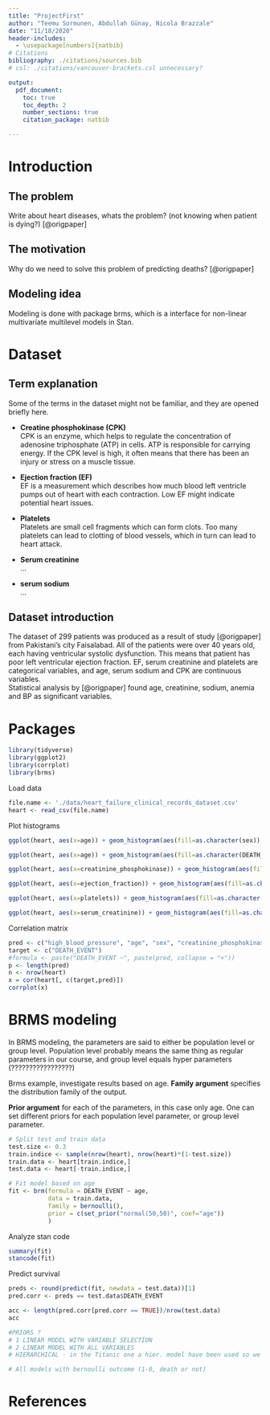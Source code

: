 ```yaml
---
title: "ProjectFirst"
author: "Teemu Sormunen, Abdullah Günay, Nicola Brazzale"
date: "11/18/2020"
header-includes:
  - \usepackage[numbers]{natbib}
# Citations
bibliography: ./citations/sources.bib
# csl: ./citations/vancouver-brackets.csl unnecessary?

output: 
  pdf_document:
    toc: true
    toc_depth: 2
    number_sections: true
    citation_package: natbib

---
```


\newpage

# Introduction

## The problem

Write about heart diseases, whats the problem? (not knowing when patient is dying?)
[@origpaper]

## The motivation

Why do we need to solve this problem of predicting deaths? 
[@origpaper]

## Modeling idea

Modeling is done with package brms, which is a interface for non-linear multivariate multilevel models in Stan.


# Dataset

## Term explanation  

Some of the terms in the dataset might not be familiar, and they are opened briefly here.

* **Creatine phosphokinase (CPK)**  
CPK is an enzyme, which helps to regulate the concentration of adenosine triphosphate (ATP) in cells. ATP is responsible for carrying energy. If the CPK level is high, it often means that there has been an injury or stress on a muscle tissue.   
* **Ejection fraction (EF)**  
EF is a measurement which describes how much blood left ventricle pumps out of heart with each contraction.
Low EF might indicate potential heart issues.  
* **Platelets**  
Platelets are small cell fragments which can form clots. 
Too many platelets can lead to clotting of blood vessels, 
which in turn can lead to heart attack.

* **Serum creatinine**  
...

* **serum sodium**  
...

## Dataset introduction

The dataset of 299 patients was produced as a result of study [@origpaper] from Pakistani's city Faisalabad.
All of the patients were over 40 years old, each having ventricular systolic dysfunction. This means that patient has poor left ventricular ejection fraction.
EF, serum creatinine and platelets are categorical variables, and age, serum sodium and CPK are continuous variables.  
Statistical analysis by [@origpaper] found age, creatinine, sodium, anemia and BP as significant variables.

\newpage
# Packages
```r
library(tidyverse)
library(ggplot2)
library(corrplot)
library(brms)
```

Load data
```r
file.name <- './data/heart_failure_clinical_records_dataset.csv'
heart <- read_csv(file.name)
```

Plot histograms

```r
ggplot(heart, aes(x=age)) + geom_histogram(aes(fill=as.character(sex)), bins = 30) + labs(fill = "Sex")

ggplot(heart, aes(x=age)) + geom_histogram(aes(fill=as.character(DEATH_EVENT)), bins = 30) + labs(fill = "Death")

ggplot(heart, aes(x=creatinine_phosphokinase)) + geom_histogram(aes(fill=as.character(DEATH_EVENT)), bins = 30) + labs(fill = "Death")

ggplot(heart, aes(x=ejection_fraction)) + geom_histogram(aes(fill=as.character(DEATH_EVENT)), bins = 30) + labs(fill = "Death")

ggplot(heart, aes(x=platelets)) + geom_histogram(aes(fill=as.character(DEATH_EVENT)), bins = 30) + labs(fill = "Death")

ggplot(heart, aes(x=serum_creatinine)) + geom_histogram(aes(fill=as.character(DEATH_EVENT)), bins = 30) + labs(fill = "Death")

```





Correlation matrix

```r
pred <- c("high_blood_pressure", "age", "sex", "creatinine_phosphokinase", "diabetes", "ejection_fraction", "platelets", "serum_creatinine", "serum_sodium", "smoking", "anaemia") 
target <- c("DEATH_EVENT")
#formula <- paste("DEATH_EVENT ~", paste(pred, collapse = "+"))
p <- length(pred)
n <- nrow(heart)
x = cor(heart[, c(target,pred)]) 
corrplot(x)
```
# BRMS modeling

In BRMS modeling, the parameters are said to either be population level or group level. Population level probably means the same thing as regular parameters in our course, and group level equals hyper parameters (?????????????????)

Brms example, investigate results based on age.
**Family argument** specifies the distribution family of the output.  

**Prior argument** for each of the parameters, in this case only age. One can set different priors for each population level parameter, or group level parameter.
```r
# Split test and train data
test.size <- 0.3
train.indice <- sample(nrow(heart), nrow(heart)*(1-test.size))
train.data <- heart[train.indice,]
test.data <- heart[-train.indice,]

# Fit model based on age
fit <- brm(formula = DEATH_EVENT ~ age,
           data = train.data,
           family = bernoulli(),
           prior = c(set_prior("normal(50,50)", coef="age"))
           )
```
Analyze stan code
```r
summary(fit)
stancode(fit)
```
Predict survival
```r
preds <- round(predict(fit, newdata = test.data))[1]
pred.corr <- preds == test.data$DEATH_EVENT

acc <- length(pred.corr[pred.corr == TRUE])/nrow(test.data)
acc
```

```r
#PRIORS ?
# 1 LINEAR MODEL WITH VARIABLE SELECTION
# 2 LINEAR MODEL WITH ALL VARIABLES
# HIERARCHICAL - in the Titanic one a hier. model have been used so we can use that one for reference

# All models with bernoulli outcome (1-0, death or not)
```

# References